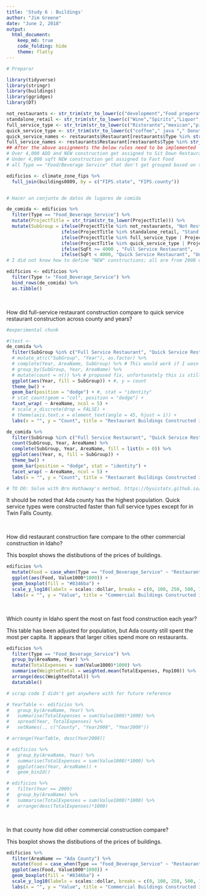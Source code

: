 ```yaml
---
title: 'Study 6 : Buildings'
author: "Jim Greene"
date: "June 2, 2018"
output: 
  html_document:
    keep_md: true
    code_folding: hide
    theme: flatly
---
```


```r
# Preparar

library(tidyverse)
library(stringr)
library(buildings)
library(ggridges)
library(DT)

not_restaurants <- str_trim(str_to_lower(c("development","Food preperation center", "Food Services center","bakery","Grocery","conceession","Cafeteria", "lunchroom","school","facility"," hall ")))
standalone_retail <- str_trim(str_to_lower(c("Wine","Spirits","Liquor","Convenience","drugstore","Flying J", "Rite Aid ","walgreens ","Love's Travel ")))
full_service_type <- str_trim(str_to_lower(c("Ristorante","mexican","pizza ","steakhouse"," grill ","buffet","tavern"," bar ","waffle","italian","steak house")))
quick_service_type <- str_trim(str_to_lower(c("coffee"," java "," Donut ","Doughnut"," burger ","Ice Cream ","custard ","sandwich ","fast food "," bagel ")))
quick_service_names <- restaurants$Restaurant[restaurants$Type %in% str_trim(str_to_lower(c("coffee","Ice Cream","Fast Food")))]
full_service_names <- restaurants$Restaurant[restaurants$Type %in% str_trim(str_to_lower(c("Pizza","Casual Dining","Fast Casual")))]
## After the above assignments the below rules need to be implemented
# Over 4,000 ADD and NEW construction get assigned to Sit Down Restaurants
# Under 4,000 sqft NEW construction get assigned to Fast Food
# all Type == "Food/Beverage Service" that don't get grouped based on the above are called "Unknown"
```

```r
edificios <- climate_zone_fips %>% 
  full_join(buildings0809, by = c("FIPS.state", "FIPS.county"))


# Hacer un conjunto de datos de lugares de comida

de_comida <- edificios %>%
  filter(Type == "Food_Beverage_Service") %>% 
  mutate(ProjectTitle = str_trim(str_to_lower(ProjectTitle))) %>% 
  mutate(SubGroup = ifelse(ProjectTitle %in% not_restaurants, "Not Restaraunt", 
                    ifelse(ProjectTitle %in% standalone_retail, "Stand Alone Retail", 
                    ifelse(ProjectTitle %in% full_service_type | ProjectTitle %in% full_service_names, "Full Service Restaurant", 
                    ifelse(ProjectTitle %in% quick_service_type | ProjectTitle %in% quick_service_names, "Quick Service Restaurant", 
                    ifelse(SqFt >= 4000 , "Full Service Restaurant", 
                    ifelse(SqFt < 4000, "Quick Service Restaurant", "Unknown")))))))
# I did not know how to define "NEW" constructions; all are from 2008 or 2009.

edificios <- edificios %>% 
  filter(Type != "Food_Beverage_Service") %>% 
  bind_rows(de_comida) %>% 
  as.tibble()
```

</br>

How did full-service restaurant construction compare to quick service restaurant construction across county and years?

```r
#experimental chunk

#(test <- 
de_comida %>% 
  filter(SubGroup %in% c("Full Service Restaurant", "Quick Service Restaurant")) %>%
  # mutate_at(c("SubGroup", "Year"), as.factor) %>% 
  # complete(Year, AreaName, SubGroup) %>% # This would work if I wasn't doing counts.
  # group_by(SubGroup, Year, AreaName) %>% 
  # mutate(count = n()) %>% # proposed fix, unfortunately this is still counting the NAs.
  ggplot(aes(Year, fill = SubGroup)) + #, y = count
  theme_bw() +
  geom_bar(position = "dodge") + #, stat = "identity"
  # stat_count(geom = "col", position = "dodge") +
  facet_wrap( ~ AreaName, ncol = 5) +
  # scale_x_discrete(drop = FALSE) +
  # theme(axis.text.x = element_text(angle = 45, hjust = 1)) +
  labs(x = "", y = "Count", title = "Restaurant Buildings Constructed in Idaho, 2008-09", fill = "Type")
```

```r
de_comida %>% 
  filter(SubGroup %in% c("Full Service Restaurant", "Quick Service Restaurant")) %>%
  count(SubGroup, Year, AreaName) %>% 
  complete(SubGroup, Year, AreaName, fill = list(n = 0)) %>%
  ggplot(aes(Year, n, fill = SubGroup)) +
  theme_bw() +
  geom_bar(position = "dodge", stat = "identity") +
  facet_wrap( ~ AreaName, ncol = 5) +
  labs(x = "", y = "Count", title = "Restaurant Buildings Constructed in Idaho, 2008-09", fill = "Type")
```

```r
# TO DO: Solve with Bro Hathaway's method, https://byuistats.github.io/M335/restaurants_idaho.html
```


It should be noted that Ada county has the highest population. Quick service types were constructed faster than full service types except for in Twin Falls County.

</br>

How did restaurant construction fare compare to the other commercial construction in Idaho?

This boxplot shows the distibutions of the prices of buildings.
```r
edificios %>% 
  mutate(Food = case_when(Type == "Food_Beverage_Service" ~ "Restaurants", TRUE ~ "Other"))  %>% 
  ggplot(aes(Food, Value1000*1000)) +
  geom_boxplot(fill = "#8346ba") +
  scale_y_log10(labels = scales::dollar, breaks = c(0, 100, 250, 500, 1000, 2500, 5000, 10000, 25000, 50000, 100000)*1000) +
  labs(x = "", y = "Value", title = "Commercial Buildings Constructed in Idaho, 2008-2009")
```

</br>

Which county in Idaho spent the most on fast food construction each year?

This table has been adjusted for population, but Ada county still spent the most per capita. It appears that larger cities spend more on restaurants.
```r
edificios %>% 
  filter(Type == "Food_Beverage_Service") %>% 
  group_by(AreaName, Year) %>%
  mutate(TotalExpenses = sum(Value1000)*1000) %>%
  summarise(WeightedTotal = weighted.mean(TotalExpenses, Pop100)) %>%
  arrange(desc(WeightedTotal)) %>% 
  datatable()
```
```r
# scrap code I didn't get anywhere with for future reference

# YearTable <- edificios %>% 
#   group_by(AreaName, Year) %>% 
#   summarise(TotalExpenses = sum(Value1000)*1000) %>%
#   spread(Year, TotalExpenses) %>% 
#   setNames(., c("County", "Year2008", "Year2009"))

# arrange(YearTable, desc(Year2008)) 

# edificios %>% 
#   group_by(AreaName, Year) %>% 
#   summarise(TotalExpenses = sum(Value1000)*1000) %>%
#   ggplot(aes(Year, AreaName)) +
#   geom_bin2d()

# edificios %>% 
#   filter(Year == 2009)
#   group_by(AreaName) %>% 
#   summarise(TotalExpenses = sum(Value1000)*1000) %>% 
#   arrange(desc(TotalExpenses)*1000)
```

</br>

In that county how did other commercial construction compare?

This boxplot shows the distibutions of the prices of buildings.
```r
edificios %>% 
  filter(AreaName == "Ada County") %>% 
  mutate(Food = case_when(Type == "Food_Beverage_Service" ~ "Restaurants", TRUE ~ "Other"))  %>% 
  ggplot(aes(Food, Value1000*1000)) +
  geom_boxplot(fill = "#8346ba") +
  scale_y_log10(labels = scales::dollar, breaks = c(0, 100, 250, 500, 1000, 2500, 5000, 10000, 25000, 50000, 100000)*1000) +
  labs(x = "", y = "Value", title = "Commercial Buildings Constructed in Ada County, 2008-2009")
```

